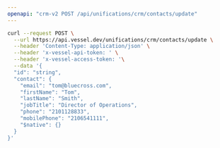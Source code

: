 ```yaml
---
openapi: "crm-v2 POST /api/unifications/crm/contacts/update"
---
```


<RequestExample>

```bash Request
curl --request POST \
  --url https://api.vessel.dev/unifications/crm/contacts/update \
  --header 'Content-Type: application/json' \
  --header 'x-vessel-api-token: ' \
  --header 'x-vessel-access-token: '\
  --data '{
  "id": "string",
  "contact": {
    "email": "tom@bluecross.com",
    "firstName": "Tom",
    "lastName": "Smith",
    "jobTitle": "Director of Operations",
    "phone": "2101128833",
    "mobilePhone": "2106541111",
    "$native": {}
  }
}'
```

</RequestExample>


